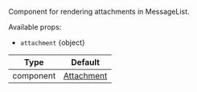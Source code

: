 Component for rendering attachments in MessageList.

Available props:

- `attachment` {object}

| Type | Default |
| - | - |
| component | [Attachment](/reactnative/ui-components/attachment) |
